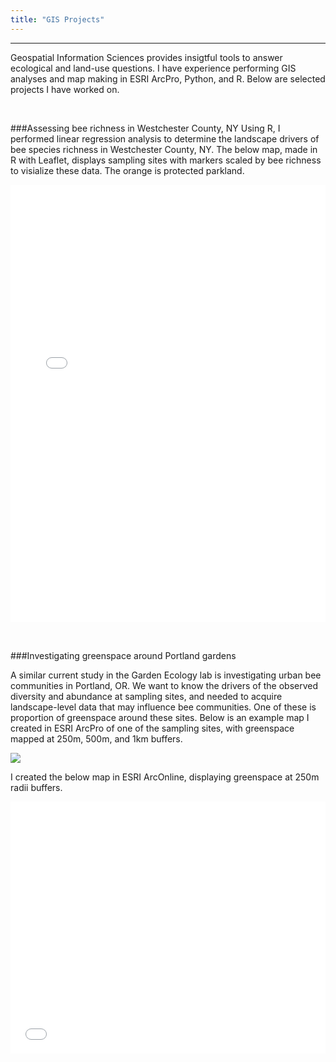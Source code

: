 ```yaml
---
title: "GIS Projects"
---
```

***
Geospatial Information Sciences provides insigtful tools to answer ecological and land-use questions. I have experience performing GIS analyses and map making in ESRI ArcPro, Python, and R. Below are selected projects I have worked on.

<br>

###Assessing bee richness in Westchester County, NY
Using R, I performed linear regression analysis to determine the landscape drivers of bee species richness in Westchester County, NY. The below map, made in R with Leaflet, displays sampling sites with markers scaled by bee richness to visialize these data. The orange is protected parkland. 

<iframe src="westchester_map.html" frameborder="0" width="100%" height="700px"></iframe>

<br>

###Investigating greenspace around Portland gardens

A similar current study in the Garden Ecology lab is investigating urban bee communities in Portland, OR. We want to know the drivers of the observed diversity and abundance at sampling sites, and needed to acquire landscape-level data that may influence bee communities. One of these is proportion of greenspace around these sites. Below is an example map I created in ESRI ArcPro of one of the sampling sites, with greenspace mapped at 250m, 500m, and 1km buffers.  

![](FinalGreenspace.jpg)

I created the below map in ESRI ArcOnline, displaying greenspace at 250m radii buffers.  

<style>.embed-container {position: relative; padding-bottom: 80%; height: 0; max-width: 100%;} .embed-container iframe, .embed-container object, .embed-container iframe{position: absolute; top: 0; left: 0; width: 100%; height: 100%;} small{position: absolute; z-index: 40; bottom: 0; margin-bottom: -15px;}</style><div class="embed-container"><iframe width="500" height="400" frameborder="0" scrolling="no" marginheight="0" marginwidth="0" title="Green Space Gardens" src="//osugisci.maps.arcgis.com/apps/Embed/index.html?webmap=e4acf669b44947939ca04ebe6f346f8d&extent=-122.9684,45.2953,-122.5887,45.6291&zoom=true&previewImage=false&scale=true&disable_scroll=true&theme=light"></iframe></div>

<br>

